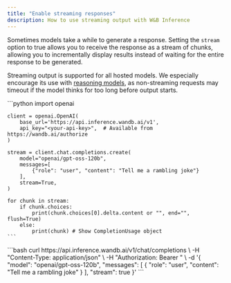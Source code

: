 ```yaml
---
title: "Enable streaming responses"
description: How to use streaming output with W&B Inference
---
```


Sometimes models take a while to generate a response.
Setting the `stream` option to true allows you to receive the response as a stream
of chunks, allowing you to incrementally display results instead of waiting for the entire
response to be generated.

Streaming output is supported for all hosted models. We especially encourage its
use with [reasoning models](./reasoning), as non-streaming requests may timeout if the model thinks for
too long before output starts.

<Tabs>
  <Tab title="Python">
    ```python
    import openai

    client = openai.OpenAI(
        base_url='https://api.inference.wandb.ai/v1',
        api_key="<your-api-key>",  # Available from https://wandb.ai/authorize
    )

    stream = client.chat.completions.create(
        model="openai/gpt-oss-120b",
        messages=[
            {"role": "user", "content": "Tell me a rambling joke"}
        ],
        stream=True,
    )

    for chunk in stream:
        if chunk.choices:
            print(chunk.choices[0].delta.content or "", end="", flush=True)
        else:
            print(chunk) # Show CompletionUsage object
    ```
  </Tab>
  <Tab title="Bash">
    ```bash
    curl https://api.inference.wandb.ai/v1/chat/completions \
      -H "Content-Type: application/json" \
      -H "Authorization: Bearer <your-api-key>" \
      -d '{
        "model": "openai/gpt-oss-120b",
        "messages": [
          { "role": "user", "content": "Tell me a rambling joke" }
        ],
        "stream": true
      }'
    ```
  </Tab>
</Tabs>
